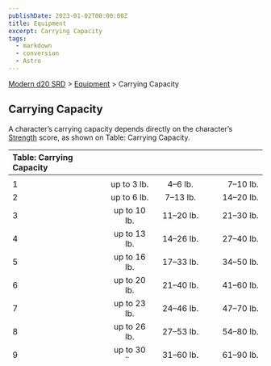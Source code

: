 ```yaml
---
publishDate: 2023-01-02T00:00:00Z
title: Equipment
excerpt: Carrying Capacity
tags:
  - markdown
  - conversion
  - Astro
---
```


[Modern d20 SRD](/#modernD20) > [Equipment](modern-d20-srd-equipment-index) > Carrying Capacity

## Carrying Capacity

A character’s carrying capacity depends directly on the character’s [Strength](modern-d20-srd-basics-ability-scores) score, as shown on Table: Carrying Capacity.

| Table: Carrying Capacity |               |            |              |
| :----------------------- | :-----------: | :--------: | -----------: |
|                          |               |            |              |
| 1                        |  up to 3 lb.  |   4–6 lb.   |      7–10 lb. |
| 2                        |  up to 6 lb.  |  7–13 lb.   |     14–20 lb. |
| 3                        | up to 10 lb.  |  11–20 lb.  |     21–30 lb. |
| 4                        | up to 13 lb.  |  14–26 lb.  |     27–40 lb. |
| 5                        | up to 16 lb.  |  17–33 lb.  |     34–50 lb. |
| 6                        | up to 20 lb.  |  21–40 lb.  |     41–60 lb. |
| 7                        | up to 23 lb.  |  24–46 lb.  |     47–70 lb. |
| 8                        | up to 26 lb.  |  27–53 lb.  |     54–80 lb. |
| 9                        | up to 30 lb.  |  31–60 lb.  |     61–90 lb. |
| 10                       | up to 33 lb.  |  34–66 lb.  |    67–100 lb. |
| 11                       | up to 38 lb.  |  39–76 lb.  |    77–115 lb. |
| 12                       | up to 43 lb.  |  44–86 lb.  |    87–130 lb. |
| 13                       | up to 50 lb.  | 51–100 lb.  |   101–150 lb. |
| 14                       | up to 58 lb.  | 59–116 lb.  |   117–175 lb. |
| 15                       | up to 66 lb.  | 67–133 lb.  |   134–200 lb. |
| 16                       | up to 76 lb.  | 77–153 lb.  |   154–230 lb. |
| 17                       | up to 86 lb.  | 87–173 lb.  |   174–260 lb. |
| 18                       | up to 100 lb. | 101–200 lb. |   201–300 lb. |
| 19                       | up to 116 lb. | 117–233 lb. |   234–350 lb. |
| 20                       | up to 133 lb. | 134–266 lb. |   267–400 lb. |
| 21                       | up to 153 lb. | 154–306 lb. |   307–460 lb. |
| 22                       | up to 173 lb. | 174–346 lb. |   347–520 lb. |
| 23                       | up to 200 lb. | 201–400 lb. |   401–600 lb. |
| 24                       | up to 233 lb. | 234–466 lb. |   467–700 lb. |
| 25                       | up to 266 lb. | 267–533 lb. |   534–800 lb. |
| 26                       | up to 306 lb. | 307–613 lb. |   614–920 lb. |
| 27                       | up to 346 lb. | 347–693 lb. | 694–1,040 lb. |
| 28                       | up to 400 lb. | 401–800 lb. | 801–1,200 lb. |
| 29                       | up to 466 lb. | 467–933 lb. | 934–1,400 lb. |
| +10                      |      x4       |     x4     |           x4 |

If the weight of everything a character is wearing or carrying amounts to no more than his or her light load figure, the character can move and perform any actions normally (though the character’s speed might already be slowed by the armor he or she is wearing).

If the weight of the character’s gear falls in his or her medium load range, the character is considered encumbered. An encumbered character’s speed is reduced to the value given below, if the character is not already slowed to that speed for some other reason.

| Previous Speed | Current Speed |
| :------------- | ------------: |
| 20 ft.         |        15 ft. |
| 30 ft.         |        20 ft. |
| 40 ft.         |        30 ft. |
| 50 ft.         |        40 ft. |
| 60 ft.         |        50 ft. |

An encumbered character performs as if his or her [Dexterity](modern-d20-srd-basics-ability-scores) modifier were no higher than +3. In addition, the character takes a –3 encumbrance penalty on [attack rolls](modern-d20-srd-combat-attack-roll) and checks involving the following skills: [Balance](modern-d20-srd-skills-balance), [Climb](modern-d20-srd-skills-climb), [Escape Artist](modern-d20-srd-skills-escape-artist), [Hide](modern-d20-srd-skills-hide), [Jump](modern-d20-srd-skills-jump), [Move Silently](modern-d20-srd-skills-move-silently), and [Tumble](modern-d20-srd-skills-tumble). This encumbrance penalty stacks with any armor penalty that may also apply.

If the weight of a character’s gear falls in his or her heavy load range, the character is considered heavily encumbered. A heavily encumbered character’s speed is reduced to the value given below, if the character is not already slowed to that speed for some other reason.

| Previous Speed | Current Speed |
| :------------- | ------------: |
| 20 ft.         |        10 ft. |
| 30 ft.         |        15 ft. |
| 40 ft.         |        20 ft. |
| 50 ft.         |        25 ft. |
| 60 ft.         |        30 ft. |

A heavily encumbered character performs as if his or her Dexterity modifier were no higher than +1. In addition, the character takes a –6 encumbrance penalty on [attack rolls](modern-d20-srd-combat-attack-roll) and checks involving the following skills: [Balance](modern-d20-srd-skills-balance), [Climb](modern-d20-srd-skills-climb), [Escape Artist](modern-d20-srd-skills-escape-artist), [Hide](modern-d20-srd-skills-hide), [Jump](modern-d20-srd-skills-jump), [Move Silently](modern-d20-srd-skills-move-silently), and [Tumble](modern-d20-srd-skills-tumble). This encumbrance penalty stacks with any armor penalty that may also apply. Finally, a heavily encumbered character’s maximum running speed is his or her speed x3 instead of speed x4.

The figure at the upper end of a character’s heavy load range is his or her maximum load. No character can move or perform any other actions while carrying more than his or her maximum load.

Lifting and Dragging: A character can lift up to his or her maximum load over his or her head.

A character can lift up to double his or her maximum load off the ground, but he or she can only stagger around with it. While overloaded in this way, the character loses any [Dexterity](modern-d20-srd-basics-ability-scores) bonus to [Defense](modern-d20-srd-combat-defense) and can only move 5 feet per round (as a full-round action).

A character can generally push or drag along the ground up to five times his or her maximum load. Favorable conditions (smooth ground, dragging a slick object) can double these numbers, and bad circumstances (broken ground, pushing an object that snags) can reduce them to one-half or less.

Bigger and Smaller Creatures: The figures on Table: Carrying Capacity are for Medium-size bipedal creatures. Larger bipedal creatures can carry more weight depending on size category: Large x2, Huge x4, Gargantuan x8, and Colossal x16. Smaller creatures can carry less weight depending on size category: Small x3/4, Tiny x1/2, Diminutive x1/4, and Fine x1/8.

Quadrupeds, such as horses, can carry heavier loads than characters can. Use these multipliers instead of the ones given above: Fine x1/4, Diminutive x1/2, Tiny x3/4, Small x1, Medium-size x1.5, Large x3, Huge x6, Gargantuan x12, and Colossal x24.

Tremendous [Strength](modern-d20-srd-basics-ability-scores): For [Strength](modern-d20-srd-basics-ability-scores) scores not listed, find the Strength score between 20 and 29 that has the same ones digit as the creature’s [Strength](modern-d20-srd-basics-ability-scores) score. Multiply the figures by 4 if the creature’s [Strength](modern-d20-srd-basics-ability-scores) is in the 30s, 16 if it’s in the 40s, 64 if it’s in the 50s, and so on.
